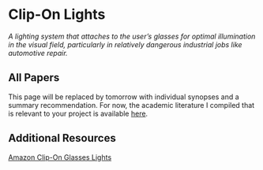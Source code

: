 # Clip-On Lights {-#clipon}

*A lighting system that attaches to the user's glasses for optimal illumination in the visual field, particularly in relatively dangerous industrial jobs like automotive repair.*

## All Papers {-#allpapers}

This page will be replaced by tomorrow with individual synopses and a summary recommendation. For now, the academic literature I compiled that is relevant to your project is available [here](https://drive.google.com/drive/folders/1mnPqmmsNVNTd3m-Eypvys5ZICy-5pvJx?usp=sharing).

## Additional Resources {-#extra}

[Amazon Clip-On Glasses Lights](https://smile.amazon.com/clip-glasses-light/s?k=clip+on+glasses+light)